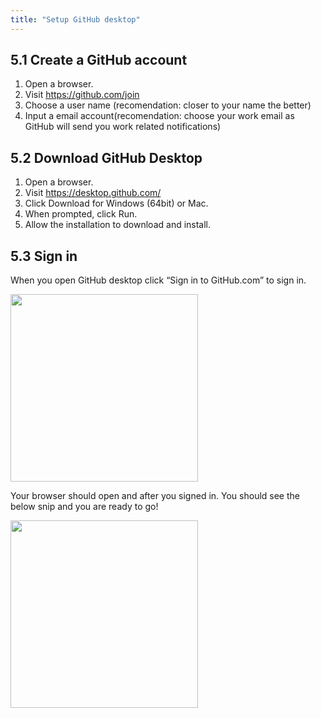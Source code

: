 ```yaml
---
title: "Setup GitHub desktop"
---
```



## 5.1 Create a GitHub account

1. Open a browser.
2. Visit <https://github.com/join>
3. Choose a user name (recomendation: closer to your name the better)
4. Input a email account(recomendation: choose your work email as GitHub will send you work related notifications)

## 5.2 Download GitHub Desktop

1. Open a browser.
2. Visit <https://desktop.github.com/>
3. Click Download for Windows (64bit) or Mac.
4. When prompted, click Run.
5. Allow the installation to download and install.


## 5.3 Sign in

When you open  GitHub desktop click "Sign in to GitHub.com" to sign in.

![](/images/github-setup-sign-in.PNG){height="300"}

Your browser should open and after you signed in. You should see the below snip and you are ready to go!

![](/images/github-setup-ready.PNG){height="300"}